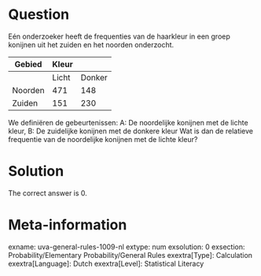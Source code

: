 Question
========

Eén onderzoeker heeft de frequenties van de haarkleur in een groep konijnen uit het zuiden en het noorden onderzocht.

|Gebied|Kleur|
|-|-|-|
| |Licht|Donker|
|Noorden|471|148|
|Zuiden|151|230|

We definiëren de gebeurtenissen:
A: De noordelijke konijnen met de lichte kleur,
B: De zuidelijke konijnen met de donkere kleur
Wat is dan de relatieve frequentie van de noordelijke konijnen met de lichte kleur?

Solution
========

The correct answer is 0.

Meta-information
================
exname: uva-general-rules-1009-nl
extype: num
exsolution: 0
exsection: Probability/Elementary Probability/General Rules
exextra[Type]: Calculation
exextra[Language]: Dutch
exextra[Level]: Statistical Literacy
